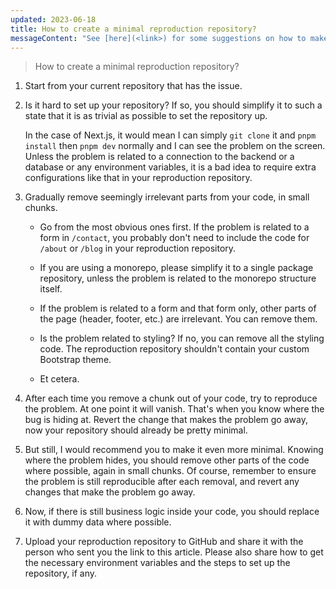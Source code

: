```yaml
---
updated: 2023-06-18
title: How to create a minimal reproduction repository?
messageContent: "See [here](<link>) for some suggestions on how to make a good repro repo."
---
```


> How to create a minimal reproduction repository?

1. Start from your current repository that has the issue.

1. Is it hard to set up your repository? If so, you should simplify it to such a state that it is as
   trivial as possible to set the repository up.

   In the case of Next.js, it would mean I can simply `git clone` it and `pnpm install` then
   `pnpm dev` normally and I can see the problem on the screen. Unless the problem is related to a
   connection to the backend or a database or any environment variables, it is a bad idea to require
   extra configurations like that in your reproduction repository.

1. Gradually remove seemingly irrelevant parts from your code, in small chunks.

   - Go from the most obvious ones first. If the problem is related to a form in `/contact`, you
     probably don't need to include the code for `/about` or `/blog` in your reproduction
     repository.

   - If you are using a monorepo, please simplify it to a single package repository, unless the
     problem is related to the monorepo structure itself.

   - If the problem is related to a form and that form only, other parts of the page (header,
     footer, etc.) are irrelevant. You can remove them.

   - Is the problem related to styling? If no, you can remove all the styling code. The reproduction
     repository shouldn't contain your custom Bootstrap theme.

   - Et cetera.

1. After each time you remove a chunk out of your code, try to reproduce the problem. At one point
   it will vanish. That's when you know where the bug is hiding at. Revert the change that makes the
   problem go away, now your repository should already be pretty minimal.

1. But still, I would recommend you to make it even more minimal. Knowing where the problem hides,
   you should remove other parts of the code where possible, again in small chunks. Of course,
   remember to ensure the problem is still reproducible after each removal, and revert any changes
   that make the problem go away.

1. Now, if there is still business logic inside your code, you should replace it with dummy data
   where possible.

1. Upload your reproduction repository to GitHub and share it with the person who sent you the link
   to this article. Please also share how to get the necessary environment variables and the steps
   to set up the repository, if any.
